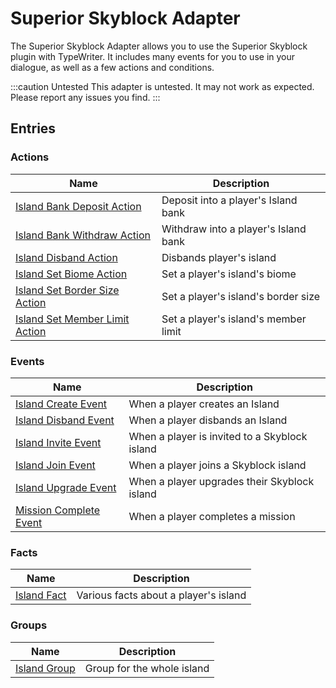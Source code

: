 # Superior Skyblock Adapter

The Superior Skyblock Adapter allows you to use the Superior Skyblock plugin with TypeWriter.
It includes many events for you to use in your dialogue, as well as a few actions and conditions.

:::caution Untested
This adapter is untested. It may not work as expected. Please report any issues you find.
:::

## Entries

### Actions

| Name | Description |
| ---- | ----------- |
| [Island Bank Deposit Action](./entries/action/island_bank_deposit.mdx) | Deposit into a player's Island bank |
| [Island Bank Withdraw Action](./entries/action/island_bank_withdraw.mdx) | Withdraw into a player's Island bank |
| [Island Disband Action](./entries/action/island_disband.mdx) | Disbands player's island |
| [Island Set Biome Action](./entries/action/island_set_biome.mdx) | Set a player's island's biome |
| [Island Set Border Size Action](./entries/action/island_set_border_size.mdx) | Set a player's island's border size |
| [Island Set Member Limit Action](./entries/action/island_set_member_limit.mdx) | Set a player's island's member limit |

### Events

| Name | Description |
| ---- | ----------- |
| [Island Create Event](./entries/event/on_island_create.mdx) | When a player creates an Island |
| [Island Disband Event](./entries/event/on_island_disband.mdx) | When a player disbands an Island |
| [Island Invite Event](./entries/event/on_island_invite.mdx) | When a player is invited to a Skyblock island |
| [Island Join Event](./entries/event/on_island_join.mdx) | When a player joins a Skyblock island |
| [Island Upgrade Event](./entries/event/on_island_upgrade.mdx) | When a player upgrades their Skyblock island |
| [Mission Complete Event](./entries/event/on_mission_complete.mdx) | When a player completes a mission |

### Facts

| Name | Description |
| ---- | ----------- |
| [Island Fact](./entries/fact/island_fact.mdx) | Various facts about a player's island |

### Groups

| Name | Description |
| ---- | ----------- |
| [Island Group](./entries/group/island_group.mdx) | Group for the whole island |

